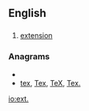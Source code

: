 ==English==

==={{abbreviation}}===
{{infl|en|abbreviation}}

# [[extension]]

===Anagrams===
* {{alphagram|etx}}
* [[tex#English|tex]], [[Tex#English|Tex]], [[TeX#English|TeX]], [[Tex.#English|Tex.]]


[[io:ext.]]
